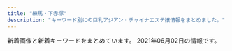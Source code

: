 ```yaml
---
title: "練馬・下赤塚"
description: "キーワード別にの巨乳アジアン・チャイナエステ嬢情報をまとめました。"
---
```


新着画像と新着キーワードをまとめています。
2021年06月02日の情報です。

<DmmAffiliateIns />
<KeywordTable
  shops={
    [
    {
        "img_links": [
            "http://siesta.ests.jp/images/s-staff.jpg",
            "http://siesta.ests.jp/images/top.png",
            "http://siesta.ests.jp/photos/sites/39/2021/05/202105291106012.jpg",
            "http://siesta.ests.jp/images/acc2.jpg",
            "http://siesta.ests.jp/images/acc4.jpg",
            "http://siesta.ests.jp/photos/sites/39/2021/05/2021052911060320.jpg",
            "http://siesta.ests.jp/images/s-recriut.jpg",
            "http://siesta.ests.jp/images/pick.jpg",
            "http://siesta.ests.jp/photos/sites/39/2021/05/2021052911060142.jpg",
            "http://siesta.ests.jp/photos/sites/39/2021/04/2021042011331872.jpg",
            "http://siesta.ests.jp/images/mobile.jpg",
            "http://siesta.ests.jp/images/news.jpg",
            "http://siesta.ests.jp/images/acc3.jpg",
            "http://siesta.ests.jp/images/info.jpg",
            "http://siesta.ests.jp/images/mobile1.jpg",
            "http://siesta.ests.jp/images/acc1.jpg",
            "http://siesta.ests.jp/photos/sites/39/2021/05/2021052911060393.jpg"
        ],
        "keywords": {
            "83": 12,
            "85": 6,
            "D": 24,
            "88": 6,
            "87": 6
        },
        "url": "http://siesta.ests.jp/",
        "station": "\u5927\u6cc9\u5b66\u5712\u99c5\u5317\u53e3",
        "name": "\u30b7\u30a8\u30b9\u30bf"
    },
    {
        "url": "http://rose.este.work/",
        "img_links": [
            "http://rose.este.work/unnamed.png",
            "http://rose.este.work/r1.jpg",
            "http://rose.este.work/r4.jpg",
            "http://rose.este.work/re.jpg",
            "http://rose.este.work/resize_1500-450.jpg",
            "http://rose.este.work/index-26.htm.jpg",
            "http://rose.este.work/totop.png",
            "http://rose.este.work/resize_250.png",
            "http://rose.este.work/index-24.htm.jpg",
            "http://rose.este.work/index-1.htm.jpg",
            "http://rose.este.work/index-25.htm.jpg",
            "http://rose.este.work/r5.jpg",
            "http://rose.este.work/r3.jpg",
            "http://rose.este.work/sys1.png"
        ],
        "name": "\u512a\u30fb\u7f8e",
        "keywords": {},
        "station": "\u6c5f\u53e4\u7530\u99c5\u5357\u53e3"
    },
    {
        "url": "http://www.nerima-rose.com/",
        "keywords": {
            "C": 8
        },
        "station": "\u7df4\u99ac\u99c5\u5357\u53e3",
        "img_links": [
            "http://www.nerima-rose.com/images/staff/18/hina.jpg",
            "http://www.nerima-rose.com/images/nav/nav-rec.jpg",
            "http://www.nerima-rose.com/images/images/sys2018_06.jpg",
            "http://www.nerima-rose.com/images/staff/18/ayumi.jpg",
            "http://www.nerima-rose.com/images/sys3.jpg",
            "http://www.nerima-rose.com/images/staff/17/2/ena.jpg",
            "http://www.nerima-rose.com/images/staff/16/kaori2.jpg",
            "http://www.nerima-rose.com/images/rosa-sys_04.jpg",
            "http://www.nerima-rose.com/images/aroma/r2.jpg",
            "http://www.nerima-rose.com/images/aroma/r1.jpg",
            "http://www.nerima-rose.com/images/nav/nav-acc.jpg",
            "http://www.nerima-rose.com/images/rosa-sys_09a.jpg",
            "http://www.nerima-rose.com/images/staff/16/aya2.jpg",
            "http://www.nerima-rose.com/images/index-rosa_02.jpg",
            "http://www.nerima-rose.com/images/images/sys2018_03.jpg",
            "http://www.nerima-rose.com/images/staff/17/2/nana.png",
            "http://www.nerima-rose.com/images/shop/4/s1.jpg",
            "http://www.nerima-rose.com/images/shop/3/sh1.jpg",
            "http://www.nerima-rose.com/images/shop/h1.jpg",
            "http://www.nerima-rose.com/images/rosa-pindao_09.jpg",
            "http://www.nerima-rose.com/images/staff/17/riri.jpg",
            "http://www.nerima-rose.com/cgi-bin/topics/img/16-1.jpg",
            "http://www.nerima-rose.com/images/index-rosa_09.jpg",
            "http://www.nerima-rose.com/images/index-rosa_04.jpg",
            "http://www.nerima-rose.com/images/aroma/r3.jpg",
            "http://www.nerima-rose.com/images/shop/11.jpg",
            "http://www.nerima-rose.com/images/rosa-pindao_07.jpg",
            "http://www.nerima-rose.com/images/staff/18/misaki.jpg"
        ],
        "name": "ROSE"
    },
    {
        "keywords": {},
        "img_links": [
            "http://es-nerima.biz/wp-content/uploads/2016/10/gallery5.jpg",
            "http://es-nerima.biz/wp-content/uploads/2016/10/gallery8-600x600.jpg",
            "http://es-nerima.biz/wp-content/uploads/2016/10/g1-250x330.jpg",
            "http://es-nerima.biz/wp-content/uploads/2016/10/gallery1.jpg",
            "http://es-nerima.biz/wp-content/uploads/2016/10/mika.jpg",
            "http://es-nerima.biz/wp-content/themes/template-salon2/images/gallery2.jpg",
            "http://es-nerima.biz/wp-content/uploads/2016/10/eri.jpg",
            "http://es-nerima.biz/wp-content/uploads/2016/10/gallery8.jpg",
            "http://es-nerima.biz/wp-content/uploads/2016/10/mika-250x330.jpg",
            "http://es-nerima.biz/wp-content/uploads/2016/10/gallery7.jpg",
            "http://es-nerima.biz/wp-content/uploads/2016/10/camp-bnr.jpg",
            "http://es-nerima.biz/wp-content/themes/template-salon2/images/gallery-ttl.png",
            "http://cdn.dino-es.com/images/logo/88x31DinoEs.png",
            "http://es-nerima.biz/wp-content/themes/template-salon2/images/magazine.jpg",
            "http://es-nerima.biz/wp-content/uploads/2016/10/g5.jpg",
            "http://es-nerima.biz/wp-content/uploads/2016/10/eri-250x330.jpg",
            "http://es-nerima.biz/wp-content/themes/template-salon2/images/tel.png",
            "http://es-nerima.biz/wp-content/themes/template-salon2/images/news-ttl.png",
            "http://es-nerima.biz/wp-content/uploads/2016/10/gallery2.jpg",
            "http://es-nerima.biz/wp-content/uploads/2016/10/gallery6.jpg",
            "http://es-nerima.biz/wp-content/themes/template-salon2/images/pickup-frame.png",
            "http://es-nerima.biz/wp-content/uploads/2016/10/g3.jpg",
            "http://es-nerima.biz/wp-content/themes/template-salon2/images/gallery1.jpg",
            "http://es-nerima.biz/wp-content/uploads/2016/10/g4-250x330.jpg",
            "http://es-nerima.biz/wp-content/themes/template-salon2/images/massage-de_88_31.jpg",
            "http://es-nerima.biz/wp-content/uploads/2016/10/gallery3.jpg",
            "http://es-nerima.biz/wp-content/uploads/2016/10/girl-1.jpg",
            "http://es-nerima.biz/wp-content/themes/template-salon2/images/newface-ttl.png",
            "http://es-nerima.biz/wp-content/themes/template-salon2/images/gallery3.jpg",
            "http://es-nerima.biz/wp-content/themes/template-salon2/images/slider1.jpg",
            "http://es-nerima.biz/wp-content/uploads/2016/10/g5-250x330.jpg",
            "http://es-nerima.biz/wp-content/themes/template-salon2/images/pickup-ttl.png",
            "http://es-nerima.biz/wp-content/uploads/2016/10/g4.jpg",
            "http://es-nerima.biz/wp-content/uploads/2016/10/g3-250x330.jpg",
            "http://es-nerima.biz/wp-content/uploads/2016/10/girl-1-250x330.jpg",
            "http://es-nerima.biz/wp-content/uploads/2016/10/g6-250x330.jpg",
            "http://es-nerima.biz/wp-content/uploads/2016/10/g6.jpg",
            "http://es-nerima.biz/wp-content/themes/template-salon2/images/gallery4.jpg",
            "http://es-nerima.biz/wp-content/themes/template-salon2/images/camp-bnr.jpg"
        ],
        "url": "http://es-nerima.biz/",
        "station": "\u7df4\u99ac\u99c5\u5317\u53e3",
        "name": "\u3046\u3089\u3089"
    },
    {
        "keywords": {},
        "station": "\u6210\u5897\u99c5",
        "name": "\u30b8\u30e3\u30b9\u30df\u30f3",
        "img_links": [],
        "url": "http://evergrace.tyo.cm/"
    },
    {
        "station": "\u7df4\u99ac\u99c5\u5357\u53e3",
        "keywords": {
            "C": 7
        },
        "img_links": [
            "http://himawari.est-u.com/images/index2_08.jpg",
            "http://himawari.est-u.com/staff/emi.jpg",
            "http://himawari.est-u.com/images/index_02.jpg",
            "http://himawari.est-u.com/staff/yumi.jpg",
            "http://himawari.est-u.com/images/therpist.jpg",
            "http://himawari.est-u.com/staff/nami.jpg",
            "http://himawari.est-u.com/staff/izumi.jpg",
            "http://himawari.est-u.com/images/index_04.jpg",
            "http://himawari.est-u.com/images/index_10.jpg",
            "http://himawari.est-u.com/images/a2.jpg",
            "http://himawari.est-u.com/staff/umi.jpg",
            "http://himawari.est-u.com/staff/sakura.jpg",
            "http://himawari.est-u.com/images/a1.jpg",
            "http://himawari.est-u.com/staff/asuka.jpg",
            "http://himawari.est-u.com/images/down.jpg",
            "http://himawari.est-u.com/staff/risa.jpg",
            "http://himawari.est-u.com/images/index_08.jpg",
            "http://himawari.est-u.com/staff/yuki.jpg"
        ],
        "url": "http://himawari.est-u.com/",
        "name": "\u3072\u307e\u308f\u308a"
    },
    {
        "url": "http://nymphe-est.biz/",
        "name": "\u59eb\u306e\u3086\u3073\u3055\u304d",
        "img_links": [
            "http://nymphe-est.biz/images/spt.png",
            "http://nymphe-est.biz/images/m6.png",
            "http://nymphe-est.biz/images/tit2.jpg",
            "http://nymphe-est.biz/images/cg01.jpg",
            "http://nymphe-est.biz/images/cg03.jpg",
            "http://nymphe-est.biz/images/fla.jpg",
            "http://nymphe-est.biz/images/m2.png",
            "http://nymphe-est.biz/images/accl.jpg",
            "http://nymphe-est.biz/images/stal.jpg",
            "http://nymphe-est.biz/images/tm.jpg",
            "http://nymphe-est.biz/images/m3.png",
            "http://nymphe-est.biz/images/stat.jpg",
            "http://nymphe-est.biz/images/m1.png",
            "http://nymphe-est.biz/images/tit4.jpg",
            "http://nymphe-est.biz/images/cg02.jpg",
            "http://nymphe-est.biz/images/tit3.jpg",
            "http://nymphe-est.biz/images/m4.png",
            "http://nymphe-est.biz/images/bul.jpg",
            "http://nymphe-est.biz/images/no.png",
            "http://nymphe-est.biz/images/tit6.jpg",
            "http://nymphe-est.biz/images/bur.jpg",
            "http://nymphe-est.biz/images/m5.png",
            "http://nymphe-est.biz/images/top.png",
            "http://nymphe-est.biz/images/tit5.jpg"
        ],
        "keywords": {
            "E": 1,
            "D": 2
        },
        "station": "\u6771\u6b66\u7df4\u99ac\u99c5\u5317\u53e3"
    },
    {
        "keywords": {
            "F": 4,
            "84": 1,
            "G": 1,
            "95": 1,
            "93": 1,
            "83": 2,
            "91": 3,
            "80": 1,
            "81": 1,
            "C": 4,
            "E": 1,
            "D": 2,
            "88": 2,
            "86": 1
        },
        "station": "\u5927\u6cc9\u5b66\u5712\u99c5",
        "name": "\u30e9\u30b1\u30b7\u30b9\u5927\u6cc9\u5b66\u5712",
        "url": "http://lachesis.este88.com/",
        "img_links": [
            "http://lachesis.este88.com/gals/yuno1.jpg",
            "http://lachesis.este88.com/images/line.jpg",
            "https://lachesis.este88.com/images/bg_header.jpg",
            "http://lachesis.este88.com/gals/narumi4.jpg",
            "https://lachesis.este88.com/gals/minami1.jpg",
            "https://lachesis.este88.com/gals/maria1.jpg",
            "https://lachesis.este88.com/gals/mao1.jpg",
            "http://lachesis.este88.com/images/bg_header.jpg",
            "https://lachesis.este88.com/gals/tumugi1.jpg",
            "http://momipara.jp/img/link/momi234.jpg",
            "http://lachesis.este88.com/gals/ruka2.jpg",
            "http://lachesis.este88.com/gals/aoi2.jpg",
            "http://lachesis.este88.com/gals/miho1.jpg",
            "http://lachesis.este88.com/gals/nozomi3.jpg",
            "http://lachesis.este88.com/gals/yuno3.jpg",
            "http://lachesis.este88.com/images/sysh3bar.png",
            "http://lachesis.este88.com/gals/nozomi4.jpg",
            "http://lachesis.este88.com/gals/mao1.jpg",
            "http://lachesis.este88.com/gals/itika3.jpg",
            "http://lachesis.este88.com/gals/aoi1.jpg",
            "http://lachesis.este88.com/gals/rinnka2.jpg",
            "http://lachesis.este88.com/gals/tumugi2.jpg",
            "http://lachesis.este88.com/gals/nozomi2.jpg",
            "http://lachesis.este88.com/gals/yuno2.jpg",
            "http://lachesis.este88.com/gals/mao2.jpg",
            "http://lachesis.este88.com/gals/maria1.jpg",
            "http://lachesis.este88.com/gals/ruka3.jpg",
            "http://lachesis.este88.com/gals/narumi2.jpg",
            "http://lachesis.este88.com/gals/miku3.jpg",
            "http://lachesis.este88.com/gals/itika2.jpg",
            "http://lachesis.este88.com/images/bg_header3.jpg",
            "https://lachesis.este88.com/images/line.jpg",
            "https://lachesis.este88.com/images/bg_header3.jpg",
            "https://lachesis.este88.com/gals/aoi1.jpg",
            "https://lachesis.este88.com/gals/ruka1.jpg",
            "https://lachesis.este88.com/gals/miho1.jpg",
            "http://lachesis.este88.com/gals/tumugi3.jpg",
            "http://lachesis.este88.com/gals/miho3.jpg",
            "http://lachesis.este88.com/gals/miku1.jpg",
            "http://lachesis.este88.com/gals/nozomi1.jpg",
            "https://lachesis.este88.com/images/info5.jpg",
            "http://lachesis.este88.com/gals/miho2.jpg",
            "http://lachesis.este88.com/gals/tumugi1.jpg",
            "https://lachesis.este88.com/gals/miku1.jpg",
            "https://lachesis.este88.com/gals/narumi1.jpg",
            "http://lachesis.este88.com/gals/ruka1.jpg",
            "http://lachesis.este88.com/images/info5.jpg",
            "https://lachesis.este88.com/gals/itika1.jpg",
            "http://lachesis.este88.com/gals/minami1.jpg",
            "http://lachesis.este88.com/gals/rinnka4.jpg",
            "http://lachesis.este88.com/gals/narumi3.jpg",
            "https://lachesis.este88.com/gals/yuno1.jpg",
            "https://lachesis.este88.com/gals/rinnka1.jpg",
            "http://lachesis.este88.com/gals/minami2.jpg",
            "https://lachesis.este88.com/gals/nozomi1.jpg",
            "http://lachesis.este88.com/gals/ruka4.jpg",
            "http://lachesis.este88.com/gals/itika1.jpg",
            "http://lachesis.este88.com/gals/rinnka3.jpg",
            "http://lachesis.este88.com/gals/rinnka1.jpg",
            "http://lachesis.este88.com/gals/aoi3.jpg",
            "http://lachesis.este88.com/gals/narumi1.jpg",
            "http://lachesis.este88.com/gals/miku2.jpg",
            "https://lachesis.este88.com/images/sysh3bar.png"
        ]
    },
    {
        "keywords": {},
        "url": "http://c-ikoi.work/",
        "img_links": [
            "http://c-ikoi.work/images/interior_t.jpg",
            "http://c-ikoi.work/images/4.jpg",
            "http://c-ikoi.work/images/rec2.png",
            "http://c-ikoi.work/img/aoi1.jpg",
            "http://c-ikoi.work/images/int2.png",
            "http://c-ikoi.work/images/tel.jpg",
            "http://c-ikoi.work/images/news.jpg",
            "http://c-ikoi.work/images/sys2.jpg",
            "http://c-ikoi.work/images/int3.png",
            "http://c-ikoi.work/images/head.jpg",
            "http://c-ikoi.work/images/concept.jpg",
            "http://c-ikoi.work/images/sys3.png",
            "http://c-ikoi.work/img/yuki1.jpg",
            "http://c-ikoi.work/images/rec1.png",
            "http://c-ikoi.work/images/3.jpg",
            "http://c-ikoi.work/images/int1.png",
            "http://c-ikoi.work/images/staff_t.jpg",
            "http://c-ikoi.work/images/sys1.jpg",
            "http://c-ikoi.work/images/2.jpg",
            "http://c-ikoi.work/images/line.png",
            "http://c-ikoi.work/img/rina1.jpg",
            "http://c-ikoi.work/img/moe1.jpg",
            "http://c-ikoi.work/images/1.jpg",
            "http://c-ikoi.work/images/mobile.jpg"
        ],
        "station": "\u5927\u5c71\u99c5\u5357\u53e3",
        "name": "\u61a9"
    },
    {
        "name": "\u6708\u306e\u604b",
        "img_links": [
            "http://moonlove.est-u.com/images/s1.jpg",
            "http://moonlove.est-u.com/images/s3.jpg",
            "http://moonlove.est-u.com/images/index_04.jpg",
            "http://moonlove.est-u.com/images/index3_06.jpg",
            "http://moonlove.est-u.com/images/index1_06.jpg",
            "http://moonlove.est-u.com/images/index_17.jpg",
            "http://moonlove.est-u.com/staff/sakura.jpg",
            "http://moonlove.est-u.com/images/index_02.jpg",
            "http://moonlove.est-u.com/images/s5.jpg",
            "http://moonlove.est-u.com/images/index_05.jpg",
            "http://moonlove.est-u.com/images/index_16.jpg",
            "http://moonlove.est-u.com/images/icon_000.jpg",
            "http://moonlove.est-u.com/staff/miki.jpg",
            "http://moonlove.est-u.com/staff/hitomi.jpg",
            "http://moonlove.est-u.com/images/index_19.jpg",
            "http://moonlove.est-u.com/images/staff_09.jpg",
            "http://moonlove.est-u.com/staff/kaori.jpg",
            "http://moonlove.est-u.com/images/s8.jpg",
            "http://moonlove.est-u.com/staff/nami.jpg",
            "http://moonlove.est-u.com/images/index_07.jpg",
            "http://moonlove.est-u.com/images/index_14.jpg",
            "http://moonlove.est-u.com/staff/ayumi.jpg",
            "http://moonlove.est-u.com/images/s4.jpg",
            "http://moonlove.est-u.com/images/index_15.jpg",
            "http://moonlove.est-u.com/images/index_13.jpg",
            "http://moonlove.est-u.com/images/index_10.jpg",
            "http://moonlove.est-u.com/images/s6.jpg",
            "http://moonlove.est-u.com/images/index2_06.jpg",
            "http://moonlove.est-u.com/images/index_08.jpg",
            "http://moonlove.est-u.com/images/index_12.jpg"
        ],
        "station": "\u7df4\u99ac\u99c5\u5317\u53e3",
        "url": "http://moonlove.est-u.com/",
        "keywords": {
            "C": 7
        }
    },
    {
        "keywords": {
            "C": 13
        },
        "url": "http://www.e-rakuraku.info/",
        "name": "\u697d\u697d",
        "img_links": [
            "http://www.e-rakuraku.info/images/nei_03.jpg",
            "http://www.e-rakuraku.info/images/top.jpg",
            "http://www.e-rakuraku.info/images/g3.jpg",
            "http://www.e-rakuraku.info/images/s2.png",
            "http://www.e-rakuraku.info/images/g5.jpg",
            "http://www.e-rakuraku.info/images/tel.png",
            "http://www.e-rakuraku.info/images/tite-staff.png",
            "http://www.e-rakuraku.info/images/g2.jpg",
            "http://www.e-rakuraku.info/images/tite-gallery.png",
            "http://www.e-rakuraku.info/images/g1.jpg",
            "http://www.e-rakuraku.info/images/g4.jpg",
            "http://www.e-rakuraku.info/images/newfacet.png",
            "http://www.e-rakuraku.info/images/huiyuan.png",
            "http://www.e-rakuraku.info/images/g0.jpg",
            "http://www.e-rakuraku.info/images/mobile.png",
            "http://www.e-rakuraku.info/images/newt.png",
            "http://www.e-rakuraku.info/images/s1.png",
            "http://www.e-rakuraku.info/images/sr.png"
        ],
        "station": "\u4e2d\u6751\u6a4b\u99c5"
    },
    {
        "name": "\u3064\u307c\u307f",
        "img_links": [
            "https://salasa.tokyo/wp-content/themes/este/img/2.jpg",
            "https://salasa.tokyo/wp-content/themes/este/img/tel_footer.png",
            "https://salasa.tokyo/wp-content/themes/este/img/tel_header.png",
            "https://salasa.tokyo/wp-content/themes/este/img/top-img021.png",
            "https://salasa.tokyo/wp-content/themes/este/img/top-img01b.png",
            "https://salasa.tokyo/wp-content/themes/este/img/top-img02.png",
            "https://salasa.tokyo/wp-content/themes/este/img/1.jpg",
            "https://salasa.tokyo/wp-content/uploads/2020/04/2311121salasa.jpg",
            "https://salasa.tokyo/wp-content/uploads/2020/02/8776salasa.jpg",
            "https://salasa.tokyo/wp-content/themes/este/img/3.jpg",
            "https://salasa.tokyo/wp-content/uploads/2020/02/21salasa.jpg",
            "https://salasa.tokyo/wp-content/uploads/2020/02/1salasa.jpg",
            "https://salasa.tokyo/wp-content/uploads/2020/02/876752178salasa.jpg",
            "https://salasa.tokyo/wp-content/themes/este/img/call.png",
            "https://salasa.tokyo/wp-content/uploads/2020/02/11salasa.jpg",
            "https://salasa.tokyo/wp-content/themes/este/img/top-img01.png",
            "https://salasa.tokyo/wp-content/themes/este/img/top-img01a.png",
            "https://salasa.tokyo/wp-content/uploads/2021/04/s187alasa.jpg",
            "https://salasa.tokyo/wp-content/uploads/2020/02/32salasa.jpg",
            "https://salasa.tokyo/wp-content/uploads/2020/02/41salasa.jpg",
            "https://salasa.tokyo/wp-content/uploads/2021/02/345salasa.jpg",
            "https://salasa.tokyo/wp-content/themes/este/img/top-img05.png",
            "https://salasa.tokyo/wp-content/themes/este/img/4.jpg",
            "https://salasa.tokyo/wp-content/uploads/2020/03/897261salasa.jpg",
            "https://salasa.tokyo/wp-content/themes/este/img/top-img04.png"
        ],
        "url": "https://salasa.tokyo/",
        "keywords": {
            "D": 6,
            "C": 17,
            "G": 2,
            "E": 13
        },
        "station": "\u7df4\u99ac\u99c5\u897f\u53e3"
    },
    {
        "name": "\u30ad\u30e9\u30ad\u30e9",
        "keywords": {
            "88": 1,
            "87": 4,
            "89": 1,
            "E": 6,
            "86": 4,
            "F": 1,
            "C": 17,
            "D": 2
        },
        "url": "http://binrou.net/",
        "img_links": [
            "http://binrou.net/img/s117.jpg",
            "http://binrou.net/img/sta117.jpg",
            "http://binrou.net/img/st109.jpg",
            "http://binrou.net/i/img/r3.jpg",
            "http://binrou.net/img/sta115.jpg",
            "http://binrou.net/img/st117.jpg",
            "http://binrou.net/img/sta111.jpg",
            "http://binrou.net/img/sta116.jpg",
            "http://binrou.net/i/img/sta104.jpg",
            "http://binrou.net/i/img/st118.jpg",
            "http://binrou.net/img/st118.jpg",
            "http://binrou.net/img/s112.jpg",
            "http://binrou.net/i/img/sta109.jpg",
            "http://binrou.net/i/img/sta105.jpg",
            "http://binrou.net/img/s118.jpg",
            "http://binrou.net/img/acc.jpg",
            "http://binrou.net/img/st114.jpg",
            "http://binrou.net/i/img/sta100.jpg",
            "http://binrou.net/i/img/sta88.jpg",
            "http://binrou.net/img/st119.jpg",
            "http://binrou.net/i/img/sta115.jpg",
            "http://binrou.net/i/img/sta118.jpg",
            "http://binrou.net/img/mo.png",
            "http://binrou.net/i/img/r2.jpg",
            "http://binrou.net/i/img/acc.jpg",
            "http://binrou.net/img/sta109.jpg",
            "http://binrou.net/i/img/sta111.jpg",
            "http://binrou.net/img/s119.jpg",
            "http://binrou.net/i/img/sta89.jpg",
            "http://binrou.net/img/st111.jpg",
            "http://binrou.net/img/sta114.jpg",
            "http://binrou.net/i/img/sta119.jpg",
            "http://binrou.net/img/pickup20.jpg",
            "http://binrou.net/img/s116.jpg",
            "http://binrou.net/img/st116.jpg",
            "http://binrou.net/i/img/r1.jpg",
            "http://binrou.net/i/img/sta97.jpg",
            "http://binrou.net/i/img/r4.jpg",
            "http://binrou.net/img/s114.jpg",
            "http://binrou.net/i/img/sta98.jpg",
            "http://binrou.net/img/sta119.jpg",
            "http://binrou.net/img/sta118.jpg",
            "http://binrou.net/i/img/sta80.jpg",
            "http://binrou.net/img/s115.jpg",
            "http://binrou.net/i/img/sta117.jpg",
            "http://binrou.net/i/img/sta94.jpg",
            "http://binrou.net/i/img/sta116.jpg",
            "http://binrou.net/img/st112.jpg",
            "http://binrou.net/img/st115.jpg",
            "http://binrou.net/img/fla.jpg",
            "http://binrou.net/img/s111.jpg",
            "http://binrou.net/i/img/sta112.jpg",
            "http://binrou.net/i/img/sta108.jpg",
            "http://binrou.net/img/sta112.jpg",
            "http://binrou.net/img/botton.jpg",
            "http://binrou.net/i/img/sta114.jpg",
            "http://binrou.net/i/img/sta92.jpg"
        ],
        "station": "\u7df4\u99ac\u99c5\u897f\u53e3"
    },
    {
        "img_links": [
            "http://c-sakura.work/images/mobile.jpg",
            "http://c-sakura.work/images/info.png",
            "http://c-sakura.work/images/tel.jpg",
            "http://c-sakura.work/images/2.jpg",
            "http://c-sakura.work/images/news.png",
            "http://c-sakura.work/images/int1.png",
            "http://c-sakura.work/images/int2.png",
            "http://c-sakura.work/images/sisu.png",
            "http://c-sakura.work/images/staff_t.jpg",
            "http://c-sakura.work/images/1.jpg",
            "http://c-sakura.work/img/yuyu1.jpg",
            "http://c-sakura.work/images/head.jpg",
            "http://c-sakura.work/img/ami1.jpg",
            "http://c-sakura.work/img/yuri1.jpg",
            "http://c-sakura.work/images/3.jpg",
            "http://c-sakura.work/images/interior_t.jpg",
            "http://c-sakura.work/images/sys1.png"
        ],
        "url": "http://c-sakura.work/",
        "keywords": {},
        "name": "\u9577\u4e45*\u3061\u3087\u3046\u304d\u3085\u3046",
        "station": "\u4e0b\u8d64\u585a\u99c5\u5317\u53e3"
    },
    {
        "station": "\u4e0a\u677f\u6a4b\u99c5\u5317\u53e3",
        "name": "\u6e29\u30fb\u306c\u304f\u3082\u308a",
        "keywords": {},
        "img_links": [],
        "url": "http://tenpo2.iest.info/"
    },
    {
        "img_links": [
            "http://ponfu-massage.work/img/st28.jpg",
            "http://ponfu-massage.work/i/img/sta47.jpg",
            "http://ponfu-massage.work/img/st42.jpg",
            "http://ponfu-massage.work/i/img/sta43.jpg",
            "http://ponfu-massage.work/img/s39.jpg",
            "http://ponfu-massage.work/i/img/sta30.jpg",
            "http://ponfu-massage.work/img/s45.jpg",
            "http://ponfu-massage.work/img/st43.jpg",
            "http://ponfu-massage.work/img/sta47.jpg",
            "http://ponfu-massage.work/img/s44.jpg",
            "http://ponfu-massage.work/img/campian.jpg",
            "http://ponfu-massage.work/img/sta30.jpg",
            "http://ponfu-massage.work/i/img/r4.jpg",
            "http://ponfu-massage.work/img/s43.jpg",
            "http://ponfu-massage.work/img/s46.jpg",
            "http://ponfu-massage.work/img/acc1.jpg",
            "http://ponfu-massage.work/img/sta28.jpg",
            "http://ponfu-massage.work/img/acc6.jpg",
            "http://ponfu-massage.work/img/s41.jpg",
            "http://ponfu-massage.work/img/s30.jpg",
            "http://ponfu-massage.work/img/st35.jpg",
            "http://ponfu-massage.work/i/img/sta38.jpg",
            "http://ponfu-massage.work/img/st41.jpg",
            "http://ponfu-massage.work/img/acc8.jpg",
            "http://ponfu-massage.work/img/st45.jpg",
            "http://ponfu-massage.work/img/st46.jpg",
            "http://ponfu-massage.work/img/st47.jpg",
            "http://ponfu-massage.work/img/acc2.jpg",
            "http://ponfu-massage.work/i/img/sta44.jpg",
            "http://ponfu-massage.work/img/st18.jpg",
            "http://ponfu-massage.work/i/img/sta24.jpg",
            "http://ponfu-massage.work/img/st39.jpg",
            "http://ponfu-massage.work/img/sta44.jpg",
            "http://ponfu-massage.work/i/img/sta46.jpg",
            "http://ponfu-massage.work/img/sta43.jpg",
            "http://ponfu-massage.work/img/acc10.jpg",
            "http://ponfu-massage.work/i/img/sta45.jpg",
            "http://ponfu-massage.work/img/acc7.jpg",
            "http://ponfu-massage.work/img/sta46.jpg",
            "http://ponfu-massage.work/img/sta45.jpg",
            "http://ponfu-massage.work/i/img/sta42.jpg",
            "http://ponfu-massage.work/i/img/r3.jpg",
            "http://ponfu-massage.work/i/img/r2.jpg",
            "http://ponfu-massage.work/img/st44.jpg",
            "http://ponfu-massage.work/img/sta39.jpg",
            "http://ponfu-massage.work/img/botton.jpg",
            "http://ponfu-massage.work/i/img/st45.jpg",
            "http://ponfu-massage.work/img/acc5.jpg",
            "http://ponfu-massage.work/img/sta35.jpg",
            "http://ponfu-massage.work/img/acc9.jpg",
            "http://ponfu-massage.work/i/img/r1.jpg",
            "http://ponfu-massage.work/img/acc4.jpg",
            "http://ponfu-massage.work/img/sta42.jpg",
            "http://ponfu-massage.work/img/s38.jpg",
            "http://ponfu-massage.work/img/st38.jpg",
            "http://ponfu-massage.work/img/sta38.jpg",
            "http://ponfu-massage.work/i/img/sta28.jpg",
            "http://ponfu-massage.work/i/img/sta39.jpg",
            "http://ponfu-massage.work/img/st30.jpg",
            "http://ponfu-massage.work/img/sta41.jpg",
            "http://ponfu-massage.work/img/acc3.jpg",
            "http://ponfu-massage.work/img/s42.jpg",
            "http://ponfu-massage.work/img/s47.jpg",
            "http://ponfu-massage.work/i/img/sta41.jpg"
        ],
        "station": "\u7df4\u99ac\u99c5\u897f\u53e3",
        "keywords": {
            "D": 9,
            "85": 2,
            "86": 1,
            "89": 1,
            "E": 2,
            "C": 22,
            "87": 5,
            "84": 1,
            "88": 4,
            "F": 2
        },
        "name": "\u30dd\u30f3\u30d5\u30fc",
        "url": "http://ponfu-massage.work/"
    },
    {
        "keywords": {},
        "station": "\u77f3\u795e\u4e95\u516c\u5712\u99c5\u5357\u53e3",
        "name": "AROMA PLAZA \u30a2\u30ed\u30de\u30d7\u30e9\u30b6",
        "img_links": [],
        "url": "http://aroma-p.info/"
    },
    {
        "name": "\u8776",
        "station": "\u4e0a\u677f\u6a4b\u99c5\u5317\u53e3",
        "url": "http://www.relaxes.info/",
        "img_links": [
            "http://www.relaxes.info/images/header_bg.png",
            "http://www.relaxes.info/images/t1.png",
            "http://www.relaxes.info/images/s1.png",
            "http://www.relaxes.info/up/uploads/20210313172020j.jpg",
            "http://www.relaxes.info/images/t2.png",
            "http://www.relaxes.info/images/info.jpg",
            "http://www.relaxes.info/images/ttl_price.png",
            "http://www.relaxes.info/images/ttl_qj.png",
            "http://www.relaxes.info/images/rec.png",
            "http://www.relaxes.info/up/uploads/2017071800271212.jpg",
            "http://www.relaxes.info/up/uploads/20180315212810me.jpg",
            "http://www.relaxes.info/images/ttl_staff.png",
            "http://www.relaxes.info/images/price.jpg"
        ],
        "keywords": {}
    },
    {
        "name": "\u7d05\u6708",
        "station": "\u4e0b\u8d64\u585a\u99c5\u5317\u53e3",
        "url": "http://www.es-kou.link/",
        "img_links": [
            "http://www.es-kou.link/images/info.png",
            "http://www.es-kou.link/img/nana1.jpg",
            "http://www.es-kou.link/images/s1.png",
            "http://www.es-kou.link/img/satomi1.jpg",
            "http://www.es-kou.link/images/interior_t.jpg",
            "http://www.es-kou.link/images/sys2.jpg",
            "http://www.es-kou.link/images/sys1.jpg",
            "http://www.es-kou.link/images/1.jpg",
            "http://www.es-kou.link/img/mimi1.jpg",
            "http://www.es-kou.link/images/3.jpg",
            "http://www.es-kou.link/images/b1.jpg",
            "http://www.es-kou.link/images/b2.jpg",
            "http://www.es-kou.link/images/news.jpg",
            "http://www.es-kou.link/images/2.jpg",
            "http://www.es-kou.link/images/head.jpg",
            "http://www.es-kou.link/images/mobile.jpg",
            "http://www.es-kou.link/images/sys3.png",
            "http://www.es-kou.link/images/int2.png",
            "http://www.es-kou.link/images/int1.png",
            "http://www.es-kou.link/images/staff_t.jpg"
        ],
        "keywords": {}
    },
    {
        "station": "\u8981\u753a\u99c55\u756a\u51fa\u53e3",
        "img_links": [
            "http://pakira-massage.work/i/img/r6.jpg",
            "http://pakira-massage.work/img/head.jpg",
            "http://pakira-massage.work/i/img/sta1.jpg",
            "http://pakira-massage.work/img/sta23.jpg",
            "http://pakira-massage.work/img/st2.jpg",
            "http://pakira-massage.work/i/img/r1.jpg",
            "http://pakira-massage.work/img/sta1.jpg",
            "http://pakira-massage.work/i/img/r2.jpg",
            "http://pakira-massage.work/img/nos.jpg",
            "http://pakira-massage.work/img/campian.jpg",
            "http://pakira-massage.work/i/img/r4.jpg",
            "http://pakira-massage.work/i/img/r5.jpg",
            "http://pakira-massage.work/img/st23.jpg",
            "http://pakira-massage.work/img/sta2.jpg",
            "http://pakira-massage.work/i/img/sta23.jpg",
            "http://pakira-massage.work/i/img/sta2.jpg",
            "http://pakira-massage.work/img/s2.jpg",
            "http://pakira-massage.work/img/s23.jpg",
            "http://pakira-massage.work/i/img/r3.jpg",
            "http://pakira-massage.work/img/s1.jpg",
            "http://pakira-massage.work/img/botton.jpg",
            "http://pakira-massage.work/i/img/st1.jpg",
            "http://pakira-massage.work/img/st1.jpg",
            "http://pakira-massage.work/img/mobile-1.png"
        ],
        "url": "http://pakira-massage.work/",
        "keywords": {
            "E": 2,
            "87": 2,
            "C": 12,
            "85": 2
        },
        "name": "\u30d1\u30ad\u30e9"
    },
    {
        "station": "\u7df4\u99ac\u99c5",
        "img_links": [
            "http://aclass.estheya.com/css/staff/staff0003.jpg",
            "http://aclass.estheya.com/css/m-top004.jpg",
            "http://aclass.estheya.com/css/cam01.jpg",
            "http://aclass.estheya.com/css/staff/staff005.jpg",
            "http://aclass.estheya.com/css/m-head02.jpg",
            "http://aclass.estheya.com/css/m-head04.jpg",
            "http://aclass.estheya.com/css/left.jpg",
            "http://aclass.estheya.com/css/staff/staff001-b.jpg",
            "http://aclass.estheya.com/css/staff/staff0004.jpg",
            "http://aclass.estheya.com/css/staff/staff08.jpg",
            "http://aclass.estheya.com/css/staff/staff001.jpg",
            "http://aclass.estheya.com/css/staff/staff006.jpg",
            "http://aclass.estheya.com/css/right.jpg",
            "http://aclass.estheya.com/images/call.png",
            "http://aclass.estheya.com/css/staff/staff002.jpg"
        ],
        "url": "http://aclass.estheya.com/",
        "name": "A-CLASS\uff5e\u30a8\u30fc\u30af\u30e9\u30b9\uff5e",
        "keywords": {
            "D": 3,
            "89": 1,
            "90": 3,
            "E": 1,
            "88": 1,
            "86": 1,
            "C": 3,
            "92": 1
        }
    },
    {
        "url": "http://sh-dafei.work/",
        "station": "\u7df4\u99ac\u99c5\u897f\u53e3",
        "keywords": {},
        "img_links": [
            "http://sh-dafei.work/uploads/191115/1-191115132040J2.jpg",
            "http://sh-dafei.work/uploads/171031/1-1G0311G531445.jpg",
            "http://sh-dafei.work/uploads/171031/1-1G0311G4095M.jpg",
            "http://sh-dafei.work/templets/default/pc/picture/face.png",
            "http://sh-dafei.work/uploads/181207/1-1Q20G35320X0.png",
            "http://sh-dafei.work/uploads/180612/1-1P612160029349.jpg",
            "http://sh-dafei.work/uploads/201002/1-201002144Z11V.jpg",
            "http://sh-dafei.work/templets/default/pc/picture/s_staff.png",
            "http://sh-dafei.work/uploads/190924/1-1Z924151334121.jpg",
            "http://sh-dafei.work/templets/default/pc/picture/s_news.png",
            "http://sh-dafei.work/uploads/190301/1-1Z30116320A41.jpg",
            "http://sh-dafei.work/uploads/171031/1-1G0311G505933.jpg",
            "http://sh-dafei.work/uploads/210326/1-210326140613257.jpg",
            "http://sh-dafei.work/templets/default/pc/picture/s_pick.png",
            "http://sh-dafei.work/uploads/190130/1-1Z130162635508.jpg",
            "http://sh-dafei.work/uploads/171031/1-1G0311G344914.jpg",
            "http://sh-dafei.work/uploads/210219/1-210219105500300.jpg",
            "http://sh-dafei.work/uploads/181214/1-1Q214154222511.jpg",
            "http://sh-dafei.work/uploads/200117/1-20011G614144B.jpg",
            "http://sh-dafei.work/templets/default/pc/picture/staffs.png",
            "http://sh-dafei.work/uploads/201113/1-20111314213cQ.jpg",
            "http://sh-dafei.work/uploads/180612/1-1P6121601061c.jpg",
            "http://sh-dafei.work/uploads/181206/1-1Q2061250494E.jpg",
            "http://sh-dafei.work/uploads/181206/1-1Q2061249563O.jpg",
            "http://sh-dafei.work/templets/default/pc/picture/end1.jpg",
            "http://sh-dafei.work/uploads/181206/1-1Q206125154224.jpg",
            "http://sh-dafei.work/uploads/190809/1-1ZP9125I01S.jpg",
            "http://sh-dafei.work/uploads/allimg/180612/1-1P612160305350.jpg",
            "http://sh-dafei.work/uploads/180227/1-1P22G40S5448.jpg",
            "http://sh-dafei.work/uploads/181207/1-1Q20G40K63R.jpg",
            "http://sh-dafei.work/uploads/200612/1-200612154534W8.jpg",
            "http://sh-dafei.work/uploads/181206/1-1Q2061253211D.jpg",
            "http://sh-dafei.work/uploads/190329/1-1Z329151011c7.jpg",
            "http://sh-dafei.work/uploads/171031/1-1G0311G556445.jpg"
        ],
        "name": "\u5927\u5983"
    },
    {
        "station": "\u7df4\u99ac\u99c5\u897f\u53e3",
        "url": "http://ginzaangel.esnavi.work/",
        "keywords": {
            "88": 3,
            "90": 3,
            "92": 1,
            "89": 1
        },
        "name": "\u7df4\u99ac\u306e\u5929\u4f7f",
        "img_links": [
            "http://ginzaangel.esnavi.work/2/uploadimg/1615989115.jpeg",
            "http://ginzaangel.esnavi.work/sys1.jpg",
            "http://ginzaangel.esnavi.work/int1.png",
            "http://ginzaangel.esnavi.work/s1.png",
            "http://ginzaangel.esnavi.work/2/uploadimg/1622437565.jpeg",
            "http://ginzaangel.esnavi.work/2/uploadimg/1595657062.jpeg",
            "http://ginzaangel.esnavi.work/sys2.jpg",
            "http://ginzaangel.esnavi.work/2/uploadimg/1615988934.jpeg",
            "http://ginzaangel.esnavi.work/2/uploadimg/1615988408.jpeg",
            "http://ginzaangel.esnavi.work/2/uploadimg/1615989033.jpeg",
            "http://ginzaangel.esnavi.work/head.jpg",
            "http://ginzaangel.esnavi.work/2/uploadimg/1601829474.jpeg",
            "http://ginzaangel.esnavi.work/2/uploadimg/1619341553.jpeg",
            "http://ginzaangel.esnavi.work/news.jpg",
            "http://ginzaangel.esnavi.work/staff_t.jpg"
        ]
    },
    {
        "img_links": [
            "http://www.es-yas.click/images/int2.png",
            "http://www.es-yas.click/images/mobile.jpg",
            "http://www.es-yas.click/images/s1.png",
            "http://www.es-yas.click/images/staff_t.jpg",
            "http://www.es-yas.click/images/3.jpg",
            "http://www.es-yas.click/images/tel.jpg",
            "http://www.es-yas.click/images/sirase.jpg",
            "http://www.es-yas.click/img/riri1.jpg",
            "http://www.es-yas.click/images/4.jpg",
            "http://www.es-yas.click/images/2.jpg",
            "http://www.es-yas.click/images/news.jpg",
            "http://www.es-yas.click/images/newface.png",
            "http://www.es-yas.click/images/info.png",
            "http://www.es-yas.click/images/int1.png",
            "http://www.es-yas.click/images/ac1.png",
            "http://www.es-yas.click/images/head.jpg",
            "http://www.es-yas.click/img/rina1.jpg",
            "http://www.es-yas.click/images/interior_t.jpg",
            "http://www.es-yas.click/img/sayuri1.jpg",
            "http://www.es-yas.click/images/sys1.png",
            "http://www.es-yas.click/images/sys2.png"
        ],
        "url": "http://www.es-yas.click/",
        "keywords": {},
        "station": "\u4e2d\u6751\u6a4b\u99c5\u5357\u53e3",
        "name": "\u30b9\u30a6\u30a3\u30fc\u30c8"
    },
    {
        "img_links": [
            "http://www.smile.mensest.com/files/003.jpg",
            "http://www.smile.mensest.com/files/004.jpg",
            "http://www.smile.mensest.com/img/ttl_info.png",
            "http://www.smile.mensest.com/img/ttl_news.png",
            "http://www.smile.mensest.com/img/pickup.jpg",
            "http://www.smile.mensest.com/img/btn_blog.png",
            "http://www.smile.mensest.com/img/btn_side_mobile.jpg",
            "http://www.smile.mensest.com/files/005.jpg",
            "http://www.smile.mensest.com/img/goback.jpg",
            "http://www.smile.mensest.com/img/header02.png",
            "http://www.smile.mensest.com/files/001.jpg",
            "http://www.smile.mensest.com/files/002.jpg"
        ],
        "keywords": {
            "87": 4,
            "88": 4,
            "85": 2,
            "D": 6,
            "C": 17
        },
        "url": "http://www.smile.mensest.com/",
        "name": "Smile -\u30b9\u30de\u30a4\u30eb-",
        "station": "\u7df4\u99ac\u99c5\u897f\u53e3"
    },
    {
        "keywords": {},
        "url": "http://margaret.ests.jp/",
        "name": "\u30de\u30fc\u30ac\u30ec\u30c3\u30c8",
        "img_links": [],
        "station": "\u685c\u53f0\u99c5\u5317\u53e3"
    },
    {
        "keywords": {},
        "img_links": [
            "http://www.hi-msg.com/dansin/images/top1.jpg",
            "http://www.hi-msg.com/dansin/images/nav.jpg",
            "http://www.hi-msg.com/dansin/images/s_pick.jpg",
            "http://www.hi-msg.com/dansin/images/p-6.jpg",
            "http://www.hi-msg.com/dansin/images/s_face.jpg",
            "http://www.hi-msg.com/dansin/images/p-5.jpg",
            "http://www.hi-msg.com/dansin/images/p-9-1.jpg",
            "http://www.hi-msg.com/dansin/images/s_news.jpg",
            "http://www.hi-msg.com/dansin/images/p-5-1.jpg",
            "http://www.hi-msg.com/dansin/images/mobile.jpg",
            "http://www.hi-msg.com/dansin/images/p-9.jpg",
            "http://www.hi-msg.com/dansin/images/s_info.jpg",
            "http://www.hi-msg.com/dansin/images/end1.jpg",
            "http://www.hi-msg.com/dansin/images/p-2-1.jpg",
            "http://www.hi-msg.com/dansin/images/top.jpg",
            "http://www.hi-msg.com/dansin/images/p-2.jpg",
            "http://www.hi-msg.com/dansin/images/p-8.jpg",
            "http://www.hi-msg.com/dansin/images/p-7.jpg",
            "http://www.hi-msg.com/dansin/images/p-6-1.jpg",
            "http://www.hi-msg.com/dansin/images/1.jpg"
        ],
        "station": "\u3068\u304d\u308f\u53f0\u99c5\u5357\u53e3",
        "url": "http://www.hi-msg.com/dansin/",
        "name": "\u6696\u5fc3"
    },
    {
        "name": "\u59eb",
        "img_links": [],
        "keywords": {},
        "station": "\u6210\u5897\u99c5",
        "url": "http://anzu.abnavi.info/"
    },
    {
        "station": "\u6210\u5897\u99c5\u5357\u53e3",
        "keywords": {},
        "img_links": [
            "http://oasis.akasuri.xyz/images/c-top.png",
            "http://oasis.akasuri.xyz/images/c-photo.png",
            "http://oasis.akasuri.xyz/staff/s1.jpg",
            "http://oasis.akasuri.xyz/images/fotter.png",
            "http://oasis.akasuri.xyz/images/bar-staff.png",
            "http://oasis.akasuri.xyz/images/c-staff.png",
            "http://oasis.akasuri.xyz/images/b-tel.png",
            "http://oasis.akasuri.xyz/images/bar-photo.png",
            "http://oasis.akasuri.xyz/staff/s2.jpg",
            "http://oasis.akasuri.xyz/staff/s3.jpg"
        ],
        "url": "http://oasis.akasuri.xyz/",
        "name": "\u30aa\u30a2\u30b7\u30b9"
    }
]
}
/>
<DmmAffiliateScript />
